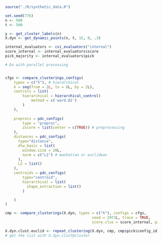 ```r
source("./R/synthetic_data.R")
```
```r
set.seed(776)
n <- 500
t <- 500

y <- get_cluster_labels(n)
X.dyn <- get_dynamic_points(n, t, 15, 0, .3)
```

```r

internal_evaluators <- cvi_evaluators("internal")
score_internal <- internal_evaluators$score
pick_majority <- internal_evaluators$pick

```

```r
# Do with parallel processing


cfgs <- compare_clusterings_configs(
    types = c("h"), # hierarchical
    k = seq(from = 2L, to = 8L, by = 2L), 
    controls = list(
        hierarchical = hierarchical_control(
            method = c('ward.D2')
        )
    ),
    
    preprocs = pdc_configs(
        type = "preproc",
        zscore = list(center = c(TRUE)) # preprocessing
    ),
    distances = pdc_configs(
      type="distance",
      dtw_basic = list(
        window.size = 20L, 
        norm = c("L1") # manhattan or euclidean
      ),
      L2 = list()
    ),
    centroids = pdc_configs(
        type="centroid",
        hierarchical = list(
          shape_extraction = list()
        )

    )
)
```
```r
cmp <- compare_clusterings(X.dyn, types = c("h"), configs = cfgs,
                                        seed = 2973L, trace = TRUE,
                                        score.clus = score_internal, pick.clus = pick_majority,return.objects = FALSE)

```
```r
X.dyn.clust.euclid <- repeat_clustering(X.dyn, cmp, cmp$pick$config_id)
# get the list with X.dyn.clust@cluster
```